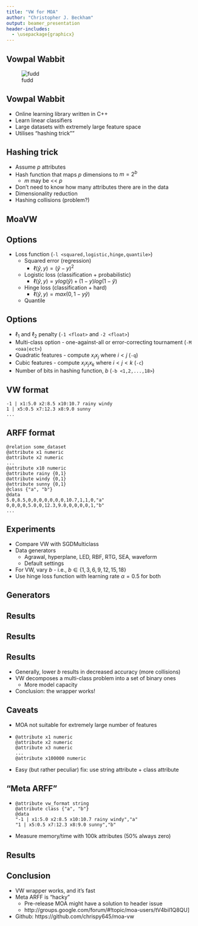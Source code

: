 ```yaml
---
title: "VW for MOA"
author: "Christopher J. Beckham"
output: beamer_presentation
header-includes:
  - \usepackage{graphicx}
---
```


## Vowpal Wabbit

![fudd](fudd.jpg)

## Vowpal Wabbit

* Online learning library written in C++
* Learn linear classifiers
* Large datasets with extremely large feature space
* Utilises "hashing trick""

## Hashing trick

* Assume $p$ attributes
* Hash function that maps $p$ dimensions to $m = 2^{b}$
    * $m$ may be << $p$
* Don't need to know how many attributes there are in the data
* Dimensionality reduction
* Hashing collisions (problem?)

## MoaVW

\begin{center}
\includegraphics{../images/gui}
\end{center}

## Options

* Loss function (`-l <squared,logistic,hinge,quantile>`)
    * Squared error (regression)
        * $\ell(\hat{y},y) = (\hat{y} - y)^2$
    * Logistic loss (classification + probabilistic)
        * $\ell(\hat{y},y) = y log(\hat{y}) + (1-y) log(1 - \hat{y})$
    * Hinge loss (classification + hard)
        * $\ell(\hat{y},y) = max(0, 1 - y\hat{y})$
    * Quantile
    
## Options

* $\ell_{1}$ and $\ell_{2}$ penalty (`-1 <float>` and `-2 <float>`)
* Multi-class option - one-against-all or error-correcting tournament (`-M <oaa|ect>`)
* Quadratic features - compute $x_{i}x_{j}$ where $i < j$ (`-q`)
* Cubic features - compute $x_{i}x_{j}x_{k}$ where $i < j < k$ (`-c`)
* Number of bits in hashing function, $b$ (`-b <1,2,...,18>`)

## VW format

```
-1 | x1:5.0 x2:8.5 x10:10.7 rainy windy
1 | x5:0.5 x7:12.3 x8:9.0 sunny
...
```

## ARFF format

```
@relation some_dataset
@attribute x1 numeric
@attribute x2 numeric
...
@attribute x10 numeric
@attribute rainy {0,1}
@attribute windy {0,1}
@attribute sunny {0,1}
@class {"a", "b"}
@data
5.0,8.5,0,0,0,0,0,0,0,10.7,1,1,0,"a"
0,0,0,0,5.0,0,12.3,9.0,0,0,0,0,1,"b"
...
```

## Experiments

* Compare VW with SGDMulticlass
* Data generators
    * Agrawal, hyperplane, LED, RBF, RTG, SEA, waveform
    * Default settings
* For VW, vary $b$ - i.e., $b \in \{1, 3, 6, 9, 12, 15, 18\}$
* Use hinge loss function with learning rate $\alpha = 0.5$ for both

## Generators

\begin{table}[H]
\centering
\label{tab:generators}
\begin{tabular}{|c|c|c|c|}
\hline
 Dataset & \# numeric & \# nominal & \# classes \\ \hline
 Agrawal & 6 & 4 & 2 \\ \hline
 Hyperplane & 10 & 1 & 2 \\ \hline
 LED & 0 & 25 & 10 \\ \hline
 RandomRBF & 10 & 1 & 2 \\ \hline
 RandomTree & 5 & 6 & 2 \\ \hline
 SEA & 3 & 1 & 2 \\ \hline
 STAGGER & 0 & 4 & 2 \\ \hline
 Waveform & 21 & 1 & 3 \\ \hline
\end{tabular}
\end{table}

## Results

\centering
\includegraphics[page=1]{/Users/cjb60/Dropbox/comp523/assignment2/plots-neat.pdf}

## Results

\centering
\includegraphics[page=2]{/Users/cjb60/Dropbox/comp523/assignment2/plots-neat.pdf}

## Results

* Generally, lower $b$ results in decreased accuracy (more collisions)
* VW decomposes a multi-class problem into a set of binary ones
    * More model capacity
* Conclusion: the wrapper works!

## Caveats

* MOA not suitable for extremely large number of features

* ```
@attribute x1 numeric
@attribute x2 numeric
@attribute x3 numeric
...
@attribute x100000 numeric
```

* Easy (but rather peculiar) fix: use string attribute + class attribute

## "Meta ARFF"

* ```
@attribute vw_format string
@attribute class {"a", "b"}
@data
"-1 | x1:5.0 x2:8.5 x10:10.7 rainy windy","a"
"1 | x5:0.5 x7:12.3 x8:9.0 sunny","b"
```
* Measure memory/time with 100k attributes (50% always zero)

## Results

\includegraphics{/Users/cjb60/Dropbox/comp523/assignment2/mem-and-time.pdf}

## Conclusion

* VW wrapper works, and it's fast
* Meta ARFF is "hacky"
    * Pre-release MOA might have a solution to header issue
    * http://groups.google.com/forum/#!topic/moa-users/tV4biI1Q8QU]
* Github: https://github.com/chrispy645/moa-vw